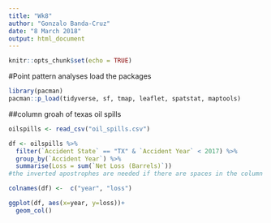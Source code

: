```yaml
---
title: "Wk8"
author: "Gonzalo Banda-Cruz"
date: "8 March 2018"
output: html_document
---
```


```r
knitr::opts_chunk$set(echo = TRUE)
```

#Point pattern analyses
load the packages
```r
library(pacman)
pacman::p_load(tidyverse, sf, tmap, leaflet, spatstat, maptools)
```

##column groah of texas oil spills
```r
oilspills <- read_csv("oil_spills.csv")

df <- oilspills %>% 
  filter(`Accident State` == "TX" & `Accident Year` < 2017) %>% 
  group_by(`Accident Year`) %>% 
  summarise(Loss = sum(`Net Loss (Barrels)`))
#the inverted apostrophes are needed if there are spaces in the column names

colnames(df) <-  c("year", "loss")

ggplot(df, aes(x=year, y=loss))+
  geom_col()
```

